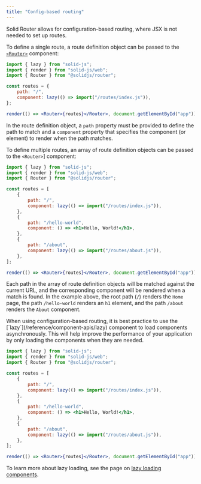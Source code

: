 ```yaml
---
title: "Config-based routing"
---
```


Solid Router allows for configuration-based routing, where JSX is not needed to set up routes.

To define a single route, a route definition object can be passed to the [`<Router>`](/solid-router/reference/components/router) component:

```jsx
import { lazy } from "solid-js";
import { render } from "solid-js/web";
import { Router } from "@solidjs/router";

const routes = {
	path: "/",
	component: lazy(() => import("/routes/index.js")),
};

render(() => <Router>{routes}</Router>, document.getElementById("app"));
```

In the route definition object, a `path` property must be provided to define the path to match and a `component` property that specifies the component (or element) to render when the path matches.

To define multiple routes, an array of route definition objects can be passed to the `<Router>`] component:

```jsx
import { lazy } from "solid-js";
import { render } from "solid-js/web";
import { Router } from "@solidjs/router";

const routes = [
	{
		path: "/",
		component: lazy(() => import("/routes/index.js")),
	},
	{
		path: "/hello-world",
		component: () => <h1>Hello, World!</h1>,
	},
	{
		path: "/about",
		component: lazy(() => import("/routes/about.js")),
	},
];

render(() => <Router>{routes}</Router>, document.getElementById("app"));
```

Each path in the array of route definition objects will be matched against the current URL, and the corresponding component will be rendered when a match is found.
In the example above, the root path (`/`) renders the `Home` page, the path `/hello-world` renders an `h1` element, and the path `/about` renders the `About` component.

<Callout title="Lazy Loading">
When using configuration-based routing, it is best practice to use the [`lazy`](/reference/component-apis/lazy) component to load components asynchronously. 
This will help improve the performance of your application by only loading the components when they are needed.

```jsx
import { lazy } from "solid-js";
import { render } from "solid-js/web";
import { Router } from "@solidjs/router";

const routes = [
	{
		path: "/",
		component: lazy(() => import("/routes/index.js")),
	},
	{
		path: "/hello-world",
		component: () => <h1>Hello, World!</h1>,
	},
	{
		path: "/about",
		component: lazy(() => import("/routes/about.js")),
	},
];

render(() => <Router>{routes}</Router>, document.getElementById("app"));
```

To learn more about lazy loading, see the page on [lazy loading components](/solid-router/advanced-concepts/lazy-loading).

</Callout>
